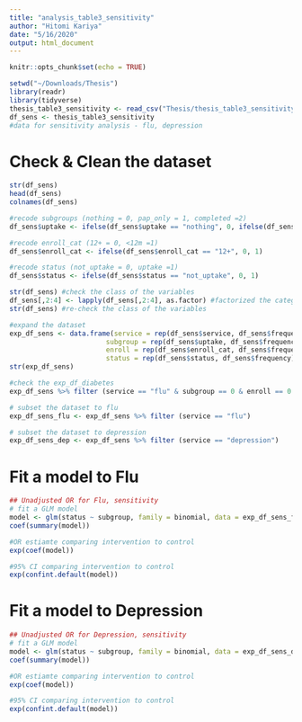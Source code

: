 ```yaml
---
title: "analysis_table3_sensitivity"
author: "Hitomi Kariya"
date: "5/16/2020"
output: html_document
---
```


```r
knitr::opts_chunk$set(echo = TRUE)
```

```r
setwd("~/Downloads/Thesis")
library(readr)
library(tidyverse)
thesis_table3_sensitivity <- read_csv("Thesis/thesis_table3_sensitivity.csv")
df_sens <- thesis_table3_sensitivity
#data for sensitivity analysis - flu, depression
```

# Check & Clean the dataset
```r
str(df_sens)
head(df_sens)
colnames(df_sens)

#recode subgroups (nothing = 0, pap_only = 1, completed =2)
df_sens$uptake <- ifelse(df_sens$uptake == "nothing", 0, ifelse(df_sens$uptake == "pap_only", 1, 2))

#recode enroll_cat (12+ = 0, <12m =1)
df_sens$enroll_cat <- ifelse(df_sens$enroll_cat == "12+", 0, 1)

#recode status (not_uptake = 0, uptake =1)
df_sens$status <- ifelse(df_sens$status == "not_uptake", 0, 1)

str(df_sens) #check the class of the variables
df_sens[,2:4] <- lapply(df_sens[,2:4], as.factor) #factorized the categorical variables
str(df_sens) #re-check the class of the variables

#expand the dataset
exp_df_sens <- data.frame(service = rep(df_sens$service, df_sens$frequency),
                        subgroup = rep(df_sens$uptake, df_sens$frequency),
                        enroll = rep(df_sens$enroll_cat, df_sens$frequency),
                        status = rep(df_sens$status, df_sens$frequency))
str(exp_df_sens)

#check the exp_df_diabetes
exp_df_sens %>% filter (service == "flu" & subgroup == 0 & enroll == 0 & status == 1) %>% nrow()

# subset the dataset to flu
exp_df_sens_flu <- exp_df_sens %>% filter (service == "flu")

# subset the dataset to depression
exp_df_sens_dep <- exp_df_sens %>% filter (service == "depression")

```

# Fit a model to Flu
```r
## Unadjusted OR for Flu, sensitivity
# fit a GLM model
model <- glm(status ~ subgroup, family = binomial, data = exp_df_sens_flu)
coef(summary(model))

#OR estiamte comparing intervention to control
exp(coef(model))

#95% CI comparing intervention to control
exp(confint.default(model))
```

# Fit a model to Depression
```r
## Unadjusted OR for Depression, sensitivity
# fit a GLM model
model <- glm(status ~ subgroup, family = binomial, data = exp_df_sens_dep)
coef(summary(model))

#OR estiamte comparing intervention to control
exp(coef(model))

#95% CI comparing intervention to control
exp(confint.default(model))
```